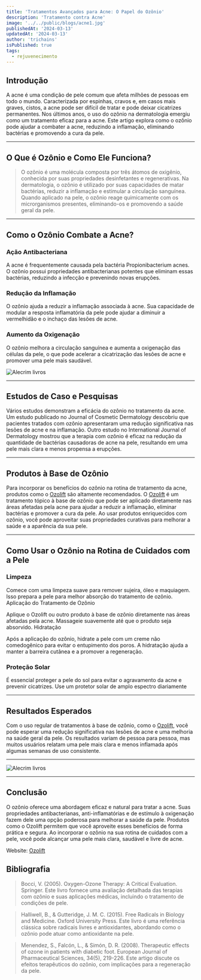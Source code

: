 ```yaml
---
title: 'Tratamentos Avançados para Acne: O Papel do Ozônio'
description: 'Tratamento contra Acne'
image: '../../public/blogs/acne1.jpg'
publishedAt: '2024-03-13'
updatedAt: '2024-03-13'
author: 'trichains'
isPublished: true
tags:
  - rejuvenecimento
---
```


## Introdução

A acne é uma condição de pele comum que afeta milhões de pessoas em todo o mundo. Caracterizada por espinhas, cravos e, em casos mais graves, cistos, a acne pode ser difícil de tratar e pode deixar cicatrizes permanentes. Nos últimos anos, o uso do ozônio na dermatologia emergiu como um tratamento eficaz para a acne. Este artigo explora como o ozônio pode ajudar a combater a acne, reduzindo a inflamação, eliminando bactérias e promovendo a cura da pele.

---

## O Que é Ozônio e Como Ele Funciona?

> O ozônio é uma molécula composta por três átomos de oxigênio, conhecida por suas propriedades desinfetantes e regenerativas. Na dermatologia, o ozônio é utilizado por suas capacidades de matar bactérias, reduzir a inflamação e estimular a circulação sanguínea. Quando aplicado na pele, o ozônio reage quimicamente com os microrganismos presentes, eliminando-os e promovendo a saúde geral da pele.

---

## Como o Ozônio Combate a Acne?

### Ação Antibacteriana

A acne é frequentemente causada pela bactéria Propionibacterium acnes. O ozônio possui propriedades antibacterianas potentes que eliminam essas bactérias, reduzindo a infecção e prevenindo novas erupções.

### Redução da Inflamação

O ozônio ajuda a reduzir a inflamação associada à acne. Sua capacidade de modular a resposta inflamatória da pele pode ajudar a diminuir a vermelhidão e o inchaço das lesões de acne.


### Aumento da Oxigenação

O ozônio melhora a circulação sanguínea e aumenta a oxigenação das células da pele, o que pode acelerar a cicatrização das lesões de acne e promover uma pele mais saudável.

<div style={{ display: 'flex', justifyContent: 'center' }}>
  <Image
    src="/blog/blogs/acne3.jpg"
    width={550}
    height={404}
    alt="Alecrim livros"
  />
</div>

---

## Estudos de Caso e Pesquisas

Vários estudos demonstram a eficácia do ozônio no tratamento da acne. Um estudo publicado no Journal of Cosmetic Dermatology descobriu que pacientes tratados com ozônio apresentaram uma redução significativa nas lesões de acne e na inflamação. Outro estudo no International Journal of Dermatology mostrou que a terapia com ozônio é eficaz na redução da quantidade de bactérias causadoras de acne na pele, resultando em uma pele mais clara e menos propensa a erupções.


---

## Produtos à Base de Ozônio

Para incorporar os benefícios do ozônio na rotina de tratamento da acne, produtos como o [Ozolift](https://sevenpharma.com.br/produto/ozolift-5-frascos/) são altamente recomendados. O [Ozolift](https://sevenpharma.com.br/produto/ozolift-5-frascos/) é um tratamento tópico à base de ozônio que pode ser aplicado diretamente nas áreas afetadas pela acne para ajudar a reduzir a inflamação, eliminar bactérias e promover a cura da pele. Ao usar produtos enriquecidos com ozônio, você pode aproveitar suas propriedades curativas para melhorar a saúde e a aparência da sua pele.

---

## Como Usar o Ozônio na Rotina de Cuidados com a Pele

### Limpeza

Comece com uma limpeza suave para remover sujeira, óleo e maquiagem. Isso prepara a pele para melhor absorção do tratamento de ozônio.
Aplicação do Tratamento de Ozônio

Aplique o Ozolift ou outro produto à base de ozônio diretamente nas áreas afetadas pela acne. Massageie suavemente até que o produto seja absorvido.
Hidratação

Após a aplicação do ozônio, hidrate a pele com um creme não comedogênico para evitar o entupimento dos poros. A hidratação ajuda a manter a barreira cutânea e a promover a regeneração.


### Proteção Solar

É essencial proteger a pele do sol para evitar o agravamento da acne e prevenir cicatrizes. Use um protetor solar de amplo espectro diariamente

---

## Resultados Esperados

Com o uso regular de tratamentos à base de ozônio, como o [Ozolift](https://sevenpharma.com.br/produto/ozolift-5-frascos/), você pode esperar uma redução significativa nas lesões de acne e uma melhoria na saúde geral da pele. Os resultados variam de pessoa para pessoa, mas muitos usuários relatam uma pele mais clara e menos inflamada após algumas semanas de uso consistente.

---



<div style={{ display: 'flex', justifyContent: 'center' }}>
  <Image
    src="/blog/blogs/acne2.jpg"
    width={550}
    height={404}
    alt="Alecrim livros"
  />
</div>

---

## Conclusão

O ozônio oferece uma abordagem eficaz e natural para tratar a acne. Suas propriedades antibacterianas, anti-inflamatórias e de estímulo à oxigenação fazem dele uma opção poderosa para melhorar a saúde da pele. Produtos como o Ozolift permitem que você aproveite esses benefícios de forma prática e segura. Ao incorporar o ozônio na sua rotina de cuidados com a pele, você pode alcançar uma pele mais clara, saudável e livre de acne.


Website: [Ozolift ](http://ozoliftplus.com)

## Bibliografia

> Bocci, V. (2005). Oxygen-Ozone Therapy: A Critical Evaluation. Springer. Este livro fornece uma avaliação detalhada das terapias com ozônio e suas aplicações médicas, incluindo o tratamento de condições de pele.

> Halliwell, B., & Gutteridge, J. M. C. (2015). Free Radicals in Biology and Medicine. Oxford University Press. Este livro é uma referência clássica sobre radicais livres e antioxidantes, abordando como o ozônio pode atuar como antioxidante na pele.

> Menendez, S., Falcón, L., & Simón, D. R. (2008). Therapeutic effects of ozone in patients with diabetic foot. European Journal of Pharmaceutical Sciences, 34(5), 219-226. Este artigo discute os efeitos terapêuticos do ozônio, com implicações para a regeneração da pele.


